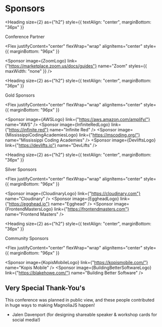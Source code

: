 
<Card>

# Sponsors

<Heading
  size={2}
  as={"h2"}
  style={{ textAlign: "center", marginBottom: "36px" }}
>
  Conference Partner
</Heading>

<Flex
  justifyContent="center"
  flexWrap="wrap"
  alignItems="center"
  style={{ marginBottom: "96px" }}
>
  <Sponsor
    image={ZoomLogo}
    link={"https://marketplace.zoom.us/docs/guides"}
    name="Zoom"
    styles={{ maxWidth: "none" }}
  />
</Flex>

<Heading
  size={2}
  as={"h2"}
  style={{ textAlign: "center", marginBottom: "36px" }}
>
  Gold Sponsors
</Heading>

<Flex
  justifyContent="center"
  flexWrap="wrap"
  alignItems="center"
  style={{ marginBottom: "96px" }}
>
  <Sponsor
    image={AWSLogo}
    link={"https://aws.amazon.com/amplify/"}
    name="AWS"
  />
  <Sponsor
    image={InfiniteRedLogo}
    link={"https://infinite.red"}
    name="Infinite Red"
  />
  <Sponsor
    image={MississippiCodingAcademiesLogo}
    link={"https://mscoding.org/"}
    name="Mississippi Coding Academies"
  />
  <Sponsor image={DevliftsLogo} link={"https://devlifts.io"} name="DevLifts" />
</Flex>

<Heading
  size={2}
  as={"h2"}
  style={{ textAlign: "center", marginBottom: "36px" }}
>
  Silver Sponsors
</Heading>

<Flex
  justifyContent="center"
  flexWrap="wrap"
  alignItems="center"
  style={{ marginBottom: "96px" }}
>
  <Sponsor
    image={CloudinaryLogo}
    link={"https://cloudinary.com"}
    name="Cloudinary"
  />
  <Sponsor
    image={EggheadLogo}
    link={"https://egghead.io"}
    name="Egghead"
  />
  <Sponsor
    image={FrontendMastersLogo}
    link={"https://frontendmasters.com"}
    name="Frontend Masters"
  />
</Flex>

<Heading
  size={2}
  as={"h2"}
  style={{ textAlign: "center", marginBottom: "36px" }}
>
  Community Sponsors
</Heading>

<Flex
  justifyContent="center"
  flexWrap="wrap"
  alignItems="center"
  style={{ marginBottom: "96px" }}
>
  <Sponsor image={KopisMobileLogo} link={"https://kopismobile.com/"} name="Kopis Mobile" />
  <Sponsor image={BuildingBetterSoftwareLogo} link={"https://blakehowe.com/"} name="Building Better Software" />
</Flex>

## Very Special Thank-You's

This conference was planned in public view, and these people contributed in huge ways to making MagnoliaJS happen!

- Jalen Davenport (for designing shareable speaker &amp; workshop cards for social media!)

</Card>
